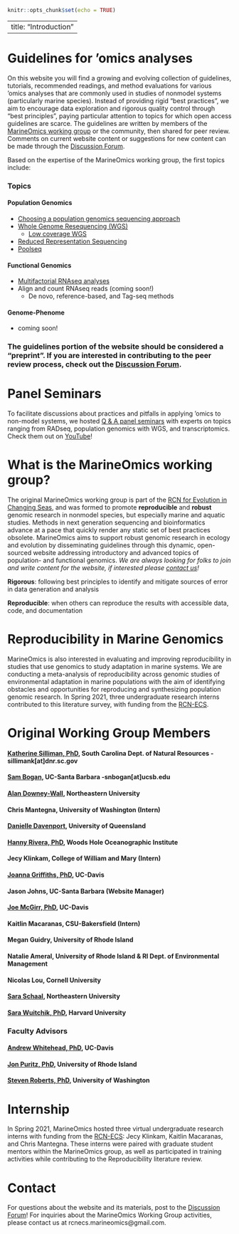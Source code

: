 ```r
knitr::opts_chunk$set(echo = TRUE)
```
---
title: "Introduction"
---

# Guidelines for 'omics analyses  

On this website you will find a growing and evolving collection of guidelines, tutorials, recommended readings, and method evaluations for various 'omics analyses that are commonly used in studies of nonmodel systems (particularly marine species). Instead of providing rigid "best practices", we aim to encourage data exploration and rigorous quality control through "best principles", paying particular attention to topics for which open access guidelines are scarce. The guidelines are written by members of the [MarineOmics working group](#marineomics) or the community, then shared for peer review. Comments on current website content or suggestions for new content can be made through the [Discussion Forum](https://github.com/MarineOmics/marineomics.github.io/discussions).

Based on the expertise of the MarineOmics working group, the first topics include:  

### Topics {.tabset .tabset-fade .tabset-pills}
#### Population Genomics  

* [Choosing a population genomics sequencing approach](choosing-population-genetics.html)  
* [Whole Genome Resequencing (WGS)](WGS_intro.html)  
  * [Low coverage WGS](https://github.com/therkildsen-lab/genomic-data-analysis/blob/master/lcwgs_data_analysis.md)
* [Reduced Representation Sequencing](RADseq.html) 
* [Poolseq](poolseq.html)

#### Functional Genomics  

* [Multifactorial RNAseq analyses](DGE_comparison_v2.html)  
* Align and count RNAseq reads (coming soon!)
    * De novo, reference-based, and Tag-seq methods

#### Genome-Phenome

* coming soon!

### {-}

### The guidelines portion of the website should be considered a "preprint". If you are interested in contributing to the peer review process, check out the [Discussion Forum](discussion.html). {.unlisted .unnumbered}

# Panel Seminars 
To facilitate discussions about practices and pitfalls in applying 'omics to non-model systems, we hosted [Q & A panel seminars](panels.html) with experts on topics ranging from RADseq, population genomics with WGS, and transcriptomics. Check them out on [YouTube](https://www.youtube.com/channel/UCosG6JfIj7k0DizfsD5ADfQ)!

# What is the MarineOmics working group? {#marineomics} 

The original MarineOmics working group is part of the [RCN for Evolution in Changing Seas](https://rcn-ecs.github.io/), and was formed to promote **reproducible** and **robust** genomic research in nonmodel species, but especially marine and aquatic studies. Methods in next generation sequencing and bioinformatics advance at a pace that quickly render any static set of best practices obsolete. MarineOmics aims to support robust genomic research in ecology and evolution by disseminating guidelines through this dynamic, open-sourced website addressing introductory and advanced topics of population- and functional genomics. *We are always looking for folks to join and write content for the website, if interested please [contact us](#contact)!*

**Rigorous**:  following best principles to identify and mitigate sources of error in data generation and analysis  

**Reproducible**: when others can reproduce the results with accessible data, code, and documentation

# Reproducibility in Marine Genomics  
MarineOmics is also interested in evaluating and improving reproducibility in studies that use genomics to study adaptation in marine systems. We are conducting a meta-analysis of reproducibility across genomic studies of environmental adaptation in marine populations with the aim of identifying obstacles and opportunities for reproducing and synthesizing population genomic research. In Spring 2021, three undergraduate research interns contributed to this literature survey, with funding from the [RCN-ECS](https://rcn-ecs.github.io/). 

# Original Working Group Members  

#### [Katherine Silliman, PhD](https://ksilliman.weebly.com/), South Carolina Dept. of Natural Resources - sillimank[at]dnr.sc.gov {.unlisted .unnumbered}
#### [Sam Bogan](http://www.hofmannlab.com/sam-bogan.html), UC-Santa Barbara -snbogan[at]ucsb.edu {.unlisted .unnumbered}
#### [Alan Downey-Wall](https://cos.northeastern.edu/people/alan-downey-wall/), Northeastern University {.unlisted .unnumbered}
#### Chris Mantegna, University of Washington (Intern)  {.unlisted .unnumbered}
#### [Danielle Davenport](https://www.researchgate.net/profile/Danielle-Davenport-2), University of Queensland {.unlisted .unnumbered}  
#### [Hanny Rivera, PhD](https://www2.whoi.edu/staff/hrivera/), Woods Hole Oceanographic Institute  {.unlisted .unnumbered}
#### Jecy Klinkam, College of William and Mary (Intern) {.unlisted .unnumbered}
#### [Joanna Griffiths, PhD](https://joannasgriffiths.wordpress.com/), UC-Davis {.unlisted .unnumbered}
#### Jason Johns, UC-Santa Barbara (Website Manager) {.unlisted .unnumbered}
#### [Joe McGirr, PhD](https://joemcgirr.github.io/), UC-Davis {.unlisted .unnumbered}
#### Kaitlin Macaranas, CSU-Bakersfield (Intern) {.unlisted .unnumbered}
#### Megan Guidry, University of Rhode Island {.unlisted .unnumbered}
#### Natalie Ameral, University of Rhode Island & RI Dept. of Environmental Management {.unlisted .unnumbered}  
#### Nicolas Lou, Cornell University {.unlisted .unnumbered}
#### [Sara Schaal](https://schaals.wixsite.com/smschaal), Northeastern University {.unlisted .unnumbered} 
#### [Sara Wuitchik, PhD](https://sjswuitchik.weebly.com/), Harvard University {.unlisted .unnumbered}


### Faculty Advisors {.unlisted .unnumbered}
#### [Andrew Whitehead, PhD](https://whiteheadresearch.wordpress.com/), UC-Davis {.unlisted .unnumbered}
#### [Jon Puritz, PhD](https://www.marineevoeco.com/), University of Rhode Island {.unlisted .unnumbered}
#### [Steven Roberts, PhD](http://faculty.washington.edu/sr320/?page_id=10850), University of Washington {.unlisted .unnumbered}

# Internship 
In Spring 2021, MarineOmics hosted three virtual undergraduate research interns with funding from the [RCN-ECS](https://rcn-ecs.github.io/): Jecy Klinkam, Kaitlin Macaranas, and Chris Mantegna. These interns were paired with graduate student mentors within the MarineOmics group, as well as participated in training activities while contributing to the Reproducibility literature review.


# Contact {#contact}
For questions about the website and its materials, post to the [Discussion Forum](https://github.com/MarineOmics/marineomics.github.io/discussions)!
For inquiries about the MarineOmics Working Group activities, please contact us at rcnecs.marineomics@gmail.com.

